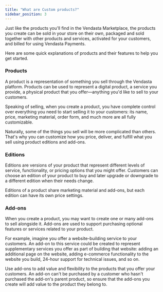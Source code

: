 ```yaml
---
title: "What are Custom products?"
sidebar_position: 3
---
```


Just like the products you'll find in the Vendasta Marketplace, the products you create can be sold in your store on their own, packaged and sold together with other products and services, activated for your customers, and billed for using Vendasta Payments.

Here are some quick explanations of products and their features to help you get started.

### Products

A product is a representation of something you sell through the Vendasta platform. Products can be used to represent a digital product, a service you provide, a physical product that you offer—anything you'd like to sell to your customers.

Speaking of selling, when you create a product, you have complete control over everything you need to start selling it to your customers: its name, price, marketing material, order form, and much more are all fully customizable. 

Naturally, some of the things you sell will be more complicated than others. That's why you can customize how you price, deliver, and fulfill what you sell using product editions and add-ons.  

### Editions

Editions are versions of your product that represent different levels of service, functionality, or pricing options that you might offer. Customers can choose an edition of your product to buy and later upgrade or downgrade to a different edition when their needs change. 

Editions of a product share marketing material and add-ons, but each edition can have its own price settings.

### Add-ons

When you create a product, you may want to create one or many add-ons to sell alongside it. Add-ons are used to support purchasing optional features or services related to your product. 

For example, imagine you offer a website-building service to your customers. An add-on to this service could be created to represent supplementary services you offer as part of building that website: adding an additional page on the website, adding e-commerce functionality to the website you build, 24-hour support for technical issues, and so on.

Use add-ons to add value and flexibility to the products that you offer your customers. An add-on can't be purchased by a customer who hasn't purchased the add-on's parent product, so ensure that the add-ons you create will add value to the product they belong to.